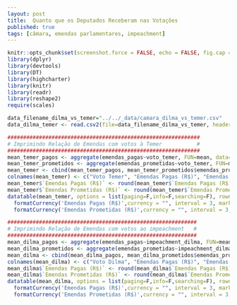 ```yaml
---
layout: post
title:  Quanto que os Deputados Receberam nas Votações
published: true
tags: [câmara, emendas parlamentares, impeachment]
---
```


```r
knitr::opts_chunk$set(screenshot.force = FALSE, echo = FALSE, fig.cap = "")
library(dplyr)
library(devtools)
library(DT)
library(highcharter)
library(knitr)
library(readr)
library(reshape2)
require(scales)
```


```r
data_filename_dilma_vs_temer="../../_data/camara_dilma_vs_temer.csv"
data_dilma_temer <- read.csv2(file=data_filename_dilma_vs_temer, header=TRUE, sep=";", stringsAsFactors=FALSE, na.strings="unknown", dec=".", encoding = "UTF-8")
```

```r
#############################################################
# Imprimindo Relação de Emendas com votos à Temer           #
#############################################################
mean_temer_pagos <- aggregate(emendas_pagas~voto_temer, FUN=mean, data=data_dilma_temer)
mean_temer_prometidos <- aggregate(emendas_prometidas~voto_temer, FUN=mean, data=data_dilma_temer)
mean_temer <- cbind(mean_temer_pagos, mean_temer_prometidos$emendas_prometidas)
colnames(mean_temer) <- c("Voto Temer", "Emendas Pagas (R$)", "Emendas Prometidas (R$)")
mean_temer$`Emendas Pagas (R$)` <- round(mean_temer$`Emendas Pagas (R$)`, 1)
mean_temer$`Emendas Prometidas (R$)` <- round(mean_temer$`Emendas Prometidas (R$)`, 1)
datatable(mean_temer, options = list(paging=F,info=F,searching=F), rownames=FALSE) %>%
  formatCurrency('Emendas Pagas (R$)',currency = "", interval = 3, mark = ",") %>%
  formatCurrency('Emendas Prometidas (R$)',currency = "", interval = 3, mark = ",")
```

```r
############################################################
# Imprimindo Relação de Emendas com votos ao impeachment   #
############################################################
mean_dilma_pagos <- aggregate(emendas_pagas~impeachment_dilma, FUN=mean, data=data_dilma_temer)
mean_dilma_prometidos <- aggregate(emendas_prometidas~impeachment_dilma, FUN=mean, data=data_dilma_temer)
mean_dilma <- cbind(mean_dilma_pagos, mean_dilma_prometidos$emendas_prometidas)
colnames(mean_dilma) <- c("Voto Dilma", "Emendas Pagas (R$)", "Emendas Prometidas (R$)")
mean_dilma$`Emendas Pagas (R$)` <- round(mean_dilma$`Emendas Pagas (R$)`, 1)
mean_dilma$`Emendas Prometidas (R$)` <- round(mean_dilma$`Emendas Prometidas (R$)`, 1)
datatable(mean_dilma, options = list(paging=F,info=F,searching=F), rownames=FALSE) %>%
  formatCurrency('Emendas Pagas (R$)',currency = "", interval = 3, mark = ",") %>%
  formatCurrency('Emendas Prometidas (R$)',currency = "", interval = 3, mark = ",")
```

